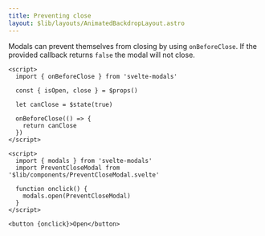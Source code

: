 ```yaml
---
title: Preventing close
layout: $lib/layouts/AnimatedBackdropLayout.astro
---
```


Modals can prevent themselves from closing by using `onBeforeClose`. 
If the provided callback returns `false` the modal will not close.

```svelte
<script>
  import { onBeforeClose } from 'svelte-modals'

  const { isOpen, close } = $props()

  let canClose = $state(true)

  onBeforeClose(() => {    
    return canClose
  })
</script>
```


```svelte live layout="$lib/layouts/code/NoCode.astro"
<script>
  import { modals } from 'svelte-modals'
  import PreventCloseModal from '$lib/components/PreventCloseModal.svelte'

  function onclick() {
    modals.open(PreventCloseModal)
  }
</script>

<button {onclick}>Open</button>
```
